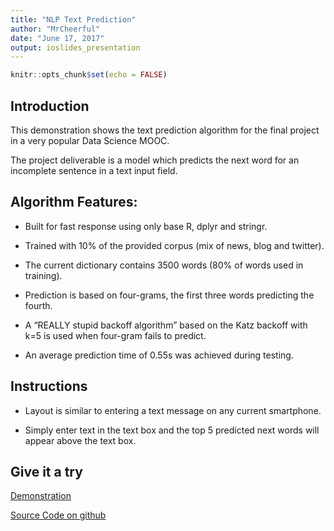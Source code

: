 ```yaml
---
title: "NLP Text Prediction"
author: "MrCheerful"
date: "June 17, 2017"
output: ioslides_presentation
---
```


```r
knitr::opts_chunk$set(echo = FALSE)
```

## Introduction
 
This demonstration shows the text prediction algorithm for the final project in a very popular Data Science MOOC.  
 
The project deliverable is a model which predicts the next word for an incomplete sentence in a text input field.  

 
## Algorithm Features:
 
* Built for fast response using only base R, dplyr and stringr.

* Trained with 10% of the provided corpus (mix of news, blog and twitter).

* The current dictionary contains 3500 words (80% of words used in training).

* Prediction is based on four-grams, the first three words predicting the fourth.

* A "REALLY stupid backoff algorithm" based on the Katz backoff with k=5 is used when four-gram fails to predict.

* An average prediction time of 0.55s was achieved during testing.

 
## Instructions
 
* Layout is similar to entering a text message on any current smartphone.

* Simply enter text in the text box and the top 5 predicted next words will appear above the text box.

 
## Give it a try
 
[Demonstration](https://mrcheerful.shinyapps.io/InLineTextPredictor/)

[Source Code on github](https://github.com/MrCheerful/NLP-Project)
 

